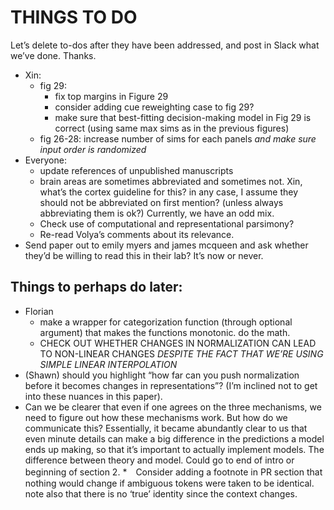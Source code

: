 # THINGS TO DO
Let's delete to-dos after they have been addressed, and post in Slack what we've done. Thanks.
  
  <!--
WE NEED TO TIE THIS TOGETHER IN THE GENERAL DISCUSSION, TOO: IF YOU STUDY THE RIGHT ACCENT PROPERTIES (OR L2-L1 RELATIONS) YOU CAN ACTUALLY SHED LIGHT ON THE ROLE OF THE MECHANISMS. E.G., IF LISTENERS IMPROVE FOR THE TYPE OF CONTRAST SHIFT DISCUSSED HERE THAT WOULD MEAN THAT THEY EMPLOY MORE THAN CHANGES IN DECISION-MAKING.

in GD: mention this figure as an example of how sims can inform deisgn---e.g., by determining the accent one should investigate or the combination of accents
-->

  * Xin:
    * fig 29:
      * fix top margins in Figure 29
      * consider adding cue reweighting case to fig 29?
      * make sure that best-fitting decision-making model in Fig 29 is correct (using same max sims as in the previous figures)
    * fig 26-28: increase number of sims for each panels *and make sure input order is randomized*
    
 
  * Everyone: 
    * update references of unpublished manuscripts
    * brain areas are sometimes abbreviated and sometimes not. Xin, what's the cortex guideline for this? in any case, I assume they should not be abbreviated on first mention? (unless always abbreviating them is ok?) Currently, we have an odd mix.
    * Check use of computational and representational parsimony?
    * Re-read Volya's comments about its relevance.
  * Send paper out to emily myers and james mcqueen and ask whether they’d be willing to read this in their lab? It's now or never.
  
## Things to perhaps do later:

  * Florian
    * make a wrapper for categorization function (through optional argument) that makes the functions monotonic. do the math.
    * CHECK OUT WHETHER CHANGES IN NORMALIZATION CAN LEAD TO NON-LINEAR CHANGES *DESPITE THE FACT THAT WE'RE USING SIMPLE LINEAR INTERPOLATION*
    
  * (Shawn) should you highlight “how far can you push normalization before it becomes changes in representations”? (I’m inclined not to get into these nuances in this paper).
  * Can we be clearer that even if one agrees on the three mechanisms, we need to figure out how these mechanisms work. But how do we communicate this? Essentially, it became abundantly clear to us that even minute details can make a big difference in the predictions a model ends up making, so that it’s important to actually implement models. The difference between theory and model. Could go to end of intro or beginning of section 2.
  *　Consider adding a footnote in PR section that nothing would change if ambiguous tokens were taken to be identical. note also that there is no ‘true’ identity since the context changes.

\newpage 
